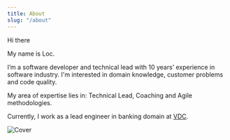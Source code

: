 ```yaml
---
title: About
slug: "/about"
---
```


Hi there

My name is Loc.

I’m a software developer and technical lead with 10 years’ experience in software industry.
I'm interested in domain knowledge, customer problems and code quality.

My area of expertise lies in: Technical Lead, Coaching and Agile methodologies.

Currently, I work as a lead engineer in banking domain at [VDC](https://www.linkedin.com/company/teamvdcvietnam/).

![Cover](./cover.jpg)
